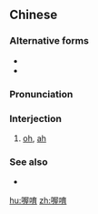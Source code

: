 ==Chinese==
{{zh-forms}}

===Alternative forms===
* {{zh-l|喔唷}}
* {{zh-l|噢唷}}

===Pronunciation===
{{zh-pron
|m=ōyō,wōyō
|c=o1 jo1
|w=4oq io,4oq hhioq
|cat=intj
}}

===Interjection===
{{zh-interj}}

# [[oh]], [[ah]]
#: {{zh-x|喔唷，撞 着 儂 了，對勿起！|Oh, I bumped into you, sorry!|SH}}

===See also===
* {{zh-l|哎呀}}

[[hu:喔唷]]
[[zh:喔唷]]